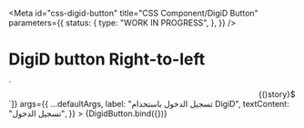 <!-- @license CC0-1.0 -->


<Meta
  id="css-digid-button"
  title="CSS Component/DigiD Button"
  parameters={{
    status: {
      type: "WORK IN PROGRESS",
    },
  }}
/>

# DigiD button Right-to-left

<Canvas>
  <Story
    name="right-to-left"
    decorators={[(story) => `<div dir="rtl" lang="ar">${story()}</div>`]}
    args={{
      ...defaultArgs,
      label: "تسجيل الدخول باستخدام DigiD",
      textContent: "تسجيل الدخول",
    }}
  >
    {DigidButton.bind({})}
  </Story>
</Canvas>
